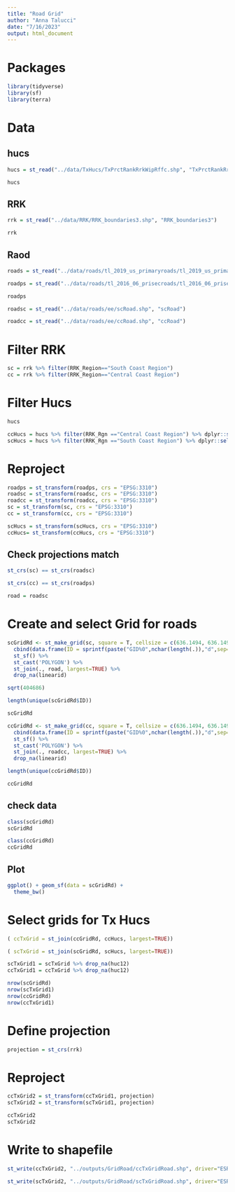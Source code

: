 ```yaml
---
title: "Road Grid"
author: "Anna Talucci"
date: "7/16/2023"
output: html_document
---
```


# Packages
```r
library(tidyverse)
library(sf)
library(terra)
```

# Data
## hucs
```r
hucs = st_read("../data/TxHucs/TxPrctRankRrkWipRffc.shp", "TxPrctRankRrkWipRffc")
```

```r
hucs
```
## RRK
```r
rrk = st_read("../data/RRK/RRK_boundaries3.shp", "RRK_boundaries3")
```
```r
rrk
```
## Raod
```r
roads = st_read("../data/roads/tl_2019_us_primaryroads/tl_2019_us_primaryroads.shp", "tl_2019_us_primaryroads")
```

```r
roadps = st_read("../data/roads/tl_2016_06_prisecroads/tl_2016_06_prisecroads.shp", "tl_2016_06_prisecroads")
```
```r
roadps
```

```r
roadsc = st_read("../data/roads/ee/scRoad.shp", "scRoad")
```
```r
roadcc = st_read("../data/roads/ee/ccRoad.shp", "ccRoad")
```
# Filter RRK
```r
sc = rrk %>% filter(RRK_Region=="South Coast Region")
cc = rrk %>% filter(RRK_Region=="Central Coast Region")
```

# Filter Hucs
```r
hucs
```
```r
ccHucs = hucs %>% filter(RRK_Rgn =="Central Coast Region") %>% dplyr::select(huc12, RRK_Rgn)
scHucs = hucs %>% filter(RRK_Rgn =="South Coast Region") %>% dplyr::select(huc12, RRK_Rgn)
```
# Reproject 
```r
roadps = st_transform(roadps, crs = "EPSG:3310")
roadsc = st_transform(roadsc, crs = "EPSG:3310")
roadcc = st_transform(roadcc, crs = "EPSG:3310")
sc = st_transform(sc, crs = "EPSG:3310")
cc = st_transform(cc, crs = "EPSG:3310")

scHucs = st_transform(scHucs, crs = "EPSG:3310")
ccHucs= st_transform(ccHucs, crs = "EPSG:3310")
```

## Check projections match
```r
st_crs(sc) == st_crs(roadsc)
```
```r
st_crs(cc) == st_crs(roadps)
```
```r
road = roadsc
```
# Create and select Grid for roads
```r
scGridRd <- st_make_grid(sc, square = T, cellsize = c(636.1494, 636.1494))%>%
  cbind(data.frame(ID = sprintf(paste("GID%0",nchar(length(.)),"d",sep=""), 1:length(.)))) %>%
  st_sf() %>% 
  st_cast('POLYGON') %>%
  st_join(., road, largest=TRUE) %>% 
  drop_na(linearid)

```

```r
sqrt(404686)
```

```r
length(unique(scGridRd$ID))
```
```r
scGridRd
```

```r
ccGridRd <- st_make_grid(cc, square = T, cellsize = c(636.1494, 636.1494)) %>%
  cbind(data.frame(ID = sprintf(paste("GID%0",nchar(length(.)),"d",sep=""), 1:length(.)))) %>%
  st_sf() %>% 
  st_cast('POLYGON') %>%
  st_join(., roadcc, largest=TRUE) %>% 
  drop_na(linearid)

```

```r
length(unique(ccGridRd$ID))
```
```r
ccGridRd
```
## check data
```r
class(scGridRd)
scGridRd
```

```r
class(ccGridRd)
ccGridRd
```
## Plot
```r
ggplot() + geom_sf(data = scGridRd) + 
  theme_bw()
```

# Select grids for Tx Hucs
```r
( ccTxGrid = st_join(ccGridRd, ccHucs, largest=TRUE))
```

```r
( scTxGrid = st_join(scGridRd, scHucs, largest=TRUE))
```

```r
scTxGrid1 = scTxGrid %>% drop_na(huc12)
ccTxGrid1 = ccTxGrid %>% drop_na(huc12)
```
```r
nrow(scGridRd)
nrow(scTxGrid1)
nrow(ccGridRd)
nrow(ccTxGrid1)
```

# Define projection
```r
projection = st_crs(rrk)
```

# Reproject
```r
ccTxGrid2 = st_transform(ccTxGrid1, projection)
scTxGrid2 = st_transform(scTxGrid1, projection)
```

```r
ccTxGrid2
scTxGrid2
```

# Write to shapefile

```r
st_write(ccTxGrid2, "../outputs/GridRoad/ccTxGridRoad.shp", driver="ESRI Shapefile")
```

```r
st_write(scTxGrid2, "../outputs/GridRoad/scTxGridRoad.shp", driver="ESRI Shapefile")
```